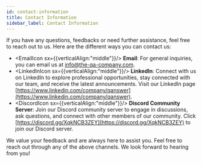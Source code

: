 ```yaml
---
id: contact-information
title: Contact Information
sidebar_label: Contact Information
---
```




If you have any questions, feedbacks or need further assistance, feel free to reach out to us. Here are the different ways you can contact us:

- <EmailIcon sx={{verticalAlign:"middle"}}/> **Email**: For general inquiries, you can email us at [info@the-qa-company.com](mailto:info@the-qa-company.com).
- <LinkedInIcon sx={{verticalAlign:"middle"}}/> **LinkedIn**: Connect with us on LinkedIn to explore professional opportunities, stay connected with our team, and receive the latest announcements. Visit our LinkedIn page [https://www.linkedin.com/company/qanswer](https://www.linkedin.com/company/qanswer).
- <DiscordIcon sx={{verticalAlign:"middle"}}/> **Discord Community Server**: Join our Discord community server to engage in discussions, ask questions, and connect with other members of our community. Click [https://discord.gg/XqkNCB3ZEY](https://discord.gg/XqkNCB3ZEY) to join our Discord server.

We value your feedback and are always here to assist you. Feel free to reach out through any of the above channels. We look forward to hearing from you!
